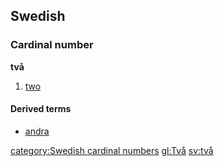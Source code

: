 ==Swedish==
===Cardinal number===
'''två'''

#[[two]]
====Derived terms====
*[[andra]]
[[category:Swedish cardinal numbers]]
[[gl:Två]]
[[sv:två]]